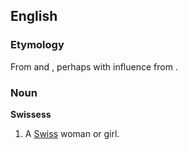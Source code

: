 ==English==

===Etymology===
From {{term|Swiss}} and {{term|-ess}}, perhaps with influence from {{etyl|fr}} {{term|Suissesse}}.

===Noun===
'''Swissess'''

# {{context|quite|_|rare}} A [[Swiss]] woman or girl.
